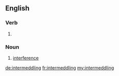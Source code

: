 ==English==

===Verb===
{{head|en|present participle}}

# {{present participle of|intermeddle|lang=en|nocat=1}}

===Noun===
{{en-noun}}

# [[interference]]

[[de:intermeddling]]
[[fr:intermeddling]]
[[my:intermeddling]]